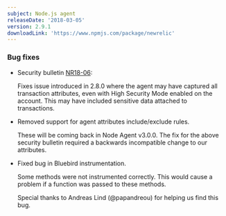 ```yaml
---
subject: Node.js agent
releaseDate: '2018-03-05'
version: 2.9.1
downloadLink: 'https://www.npmjs.com/package/newrelic'
---
```


### Bug fixes

* Security bulletin [NR18-06](https://docs.newrelic.com/docs/accounts-partnerships/new-relic-security/security-bulletins/security-bulletin-nr18-06):

  Fixes issue introduced in 2.8.0 where the agent may have captured all transaction attributes, even with High Security Mode enabled on the account. This may have included sensitive data attached to transactions.
* Removed support for agent attributes include/exclude rules.

  These will be coming back in Node Agent v3.0.0. The fix for the above security bulletin required a backwards incompatible change to our attributes.
* Fixed bug in Bluebird instrumentation.

  Some methods were not instrumented correctly. This would cause a problem if a function was passed to these methods.

  Special thanks to Andreas Lind (@papandreou) for helping us find this bug.

